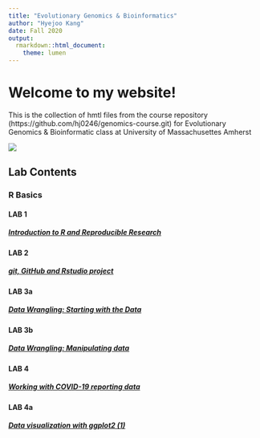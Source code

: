 ```yaml
---
title: "Evolutionary Genomics & Bioinformatics"
author: "Hyejoo Kang"
date: Fall 2020
output:
  rmarkdown::html_document:
    theme: lumen
---
```


# Welcome to my website!
This is the collection of hmtl files from the course repository  (https://github.com/hj0246/genomics-course.git) for Evolutionary Genomics & Bioinformatic class at University of Massachusettes Amherst

![](images/profile.JPG)

## Lab Contents

### R Basics

#### LAB 1
##### [Introduction to R and Reproducible Research](lab1_Hyejoo.html)

#### LAB 2
##### [git, GitHub and Rstudio project](lab2_Hyejoo.html)

#### LAB 3a
##### [Data Wrangling: Starting with the Data](lab3a_Hyejoo.html)

#### LAB 3b
##### [Data Wrangling: Manipulating data](lab3b_Hyejoo.html)

#### LAB 4
##### [Working with COVID-19 reporting data](lab4_Hyejoo.html)

#### LAB 4a
##### [Data visualization with ggplot2 (1)](lab4a_Hyejoo.html)
